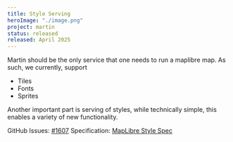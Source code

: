 ```yaml
---
title: Style Serving
heroImage: "./image.png"
project: martin
status: released
released: April 2025
---
```


Martin should be the only service that one needs to run a maplibre map.
As such, we currently, support
- Tiles
- Fonts
- Sprites

Another important part is serving of styles, while technically simple, this enables a variety of new functionality.

GitHub Issues: [#1607](https://github.com/maplibre/martin/issues/1607)
Specification: [MapLibre Style Spec](https://maplibre.org/maplibre-style-spec/)
